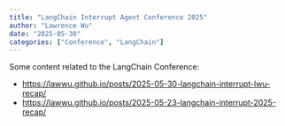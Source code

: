 ```yaml
---
title: "LangChain Interrupt Agent Conference 2025"
author: "Lawrence Wu"    
date: "2025-05-30"
categories: ["Conference", "LangChain"]
---
```


Some content related to the LangChain Conference:

- <https://lawwu.github.io/posts/2025-05-30-langchain-interrupt-lwu-recap/>
- <https://lawwu.github.io/posts/2025-05-23-langchain-interrupt-2025-recap/>